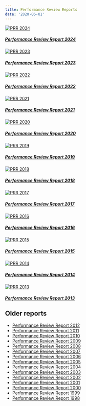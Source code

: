 ```yaml
---
title: Performance Review Reports
date: '2020-06-01'
---
```

 
<!--
<strong><p class="text-danger">Read the new PRR 2023 which has just been released for stakeholder consultation</p></strong>
<a href="https://www.eurocontrol.int/publication/performance-review-report-prr-2023-consultation" class="btn btn-danger" role="button" target="_blank"> Read more....</a>
-->

<div class="container">
<div class="row">
<div class="card-deck">

<div class="card"><a href="https://www.eurocontrol.int/publication/performance-review-report-prr-2024" target="_blank">
  <img class="card-img-top" src="/images/prc/prr2024.png" alt="PRR 2024">
  <div class="card-body"><h5 class="card-title">Performance Review Report 2024</h5></a>
  </div>
</div>

<div class="card"><a href="https://www.eurocontrol.int/publication/performance-review-report-prr-2023" target="_blank">
  <img class="card-img-top" src="/images/prc/prr2023.png" alt="PRR 2023">
  <div class="card-body"><h5 class="card-title">Performance Review Report 2023</h5></a>
  </div>
</div>

<div class="card"><a href="https://www.eurocontrol.int/publication/performance-review-report-prr-2022" target="_blank">
  <img class="card-img-top" src="/images/prc/prr2022.png" alt="PRR 2022">
  <div class="card-body"><h5 class="card-title">Performance Review Report 2022</h5></a>
  </div>
</div>

<div class="card"><a href="https://www.eurocontrol.int/publication/performance-review-report-prr-2021" target="_blank">
  <img class="card-img-top" src="/images/prc/prr2021.png" alt="PRR 2021">
  <div class="card-body"><h5 class="card-title">Performance Review Report 2021</h5></a>
  </div>
</div>

<div class="card"><a href="https://www.eurocontrol.int/publication/performance-review-report-prr-2020" target="_blank">
  <img class="card-img-top" src="/images/prc/prr2020.png" alt="PRR 2020">
  <div class="card-body"><h5 class="card-title">Performance Review Report 2020</h5></a>
  </div>
</div>

<div class="card"><a href="https://www.eurocontrol.int/publication/performance-review-report-prr-2019" target="_blank">
  <img class="card-img-top" src="/images/prc/prr2019.png" alt="PRR 2019">
  <div class="card-body"><h5 class="card-title">Performance Review Report 2019</h5></a>
  </div>
</div>

</div>
</div>
</div>

<!-- Second row -->

<div class="container">
<div class="row">
<div class="card-deck">

<div class="card"><a href="https://www.eurocontrol.int/publication/performance-review-report-prr-2018" target="_blank">
  <img class="card-img-top" src="/images/prc/prr2018.png" alt="PRR 2018">
  <div class="card-body"><h5 class="card-title">Performance Review Report 2018</h5></a>
  </div>
</div>

<div class="card"><a href="https://www.eurocontrol.int/publication/performance-review-report-prr-2017" target="_blank">
  <img class="card-img-top" src="/images/prc/prr2017.png" alt="PRR 2017">
  <div class="card-body"><h5 class="card-title">Performance Review Report 2017</h5></a>
  </div>
</div>

<div class="card"><a href="https://www.eurocontrol.int/publication/performance-review-report-prr-2016" target="_blank">
  <img class="card-img-top" src="/images/prc/prr2016.png" alt="PRR 2016">
  <div class="card-body"><h5 class="card-title">Performance Review Report 2016</h5></a>
  </div>
</div>

<div class="card"><a href="https://www.eurocontrol.int/publication/performance-review-report-prr-2015" target="_blank">
  <img class="card-img-top" src="/images/prc/prr2015.png" alt="PRR 2015">
  <div class="card-body"><h5 class="card-title">Performance Review Report 2015</h5></a>
  </div>
</div>

<div class="card"><a href="https://www.eurocontrol.int/publication/performance-review-report-prr-2014" target="_blank">
  <img class="card-img-top" src="/images/prc/prr2014.png" alt="PRR 2014">
  <div class="card-body"><h5 class="card-title">Performance Review Report 2014</h5></a>
  </div>
</div>

<div class="card"><a href="https://www.eurocontrol.int/publication/performance-review-report-prr-2013" target="_blank">
  <img class="card-img-top" src="/images/prc/prr2013.png" alt="PRR 2013">
  <div class="card-body"><h5 class="card-title">Performance Review Report 2013</h5></a>
  </div>
</div>

</div>
</div>
</div>


## Older reports
* [Performance Review Report 2012][prr2012]
* [Performance Review Report 2011][prr2011]
* [Performance Review Report 2010][prr2010]
* [Performance Review Report 2009][prr2009]
* [Performance Review Report 2008][prr2008]
* [Performance Review Report 2007][prr2007]
* [Performance Review Report 2006][prr2006]
* [Performance Review Report 2005][prr2005]
* [Performance Review Report 2004][prr2004]
* [Performance Review Report 2003][prr2003]
* [Performance Review Report 2002][prr2002]
* [Performance Review Report 2001][prr2001]
* [Performance Review Report 2000][prr2000]
* [Performance Review Report 1999][prr1999]
* [Performance Review Report 1998][prr1998]

[prr2012]: https://www.eurocontrol.int/publication/performance-review-report-prr-2012 "Performance Review Report 2012"
[prr2011]: https://www.eurocontrol.int/publication/performance-review-report-prr-2011 "Performance Review Report 2011"
[prr2010]: https://www.eurocontrol.int/publication/performance-review-report-prr-2010 "Performance Review Report 2010"
[prr2009]: https://www.eurocontrol.int/publication/performance-review-report-prr-2009 "Performance Review Report 2009"
[prr2008]: https://www.eurocontrol.int/publication/performance-review-report-prr-2008 "Performance Review Report 2008"
[prr2007]: https://www.eurocontrol.int/publication/performance-review-report-prr-2007 "Performance Review Report 2007"
[prr2006]: https://www.eurocontrol.int/publication/performance-review-report-prr-2006 "Performance Review Report 2006"
[prr2005]: https://www.eurocontrol.int/publication/performance-review-report-prr-2005 "Performance Review Report 2005"
[prr2004]: https://www.eurocontrol.int/publication/performance-review-report-prr-2004 "Performance Review Report 2004"
[prr2003]: https://www.eurocontrol.int/publication/performance-review-report-prr-2003 "Performance Review Report 2003"
[prr2002]: https://www.eurocontrol.int/publication/performance-review-report-prr-2002 "Performance Review Report 2002"
[prr2001]: https://www.eurocontrol.int/publication/performance-review-report-prr-2001 "Performance Review Report 2001"
[prr2000]: https://www.eurocontrol.int/publication/performance-review-report-prr-2000 "Performance Review Report 2000"
[prr1999]: https://www.eurocontrol.int/publication/performance-review-report-prr-1999 "Performance Review Report 1999"
[prr1998]: https://www.eurocontrol.int/publication/performance-review-report-prr-1998 "Performance Review Report 1998"